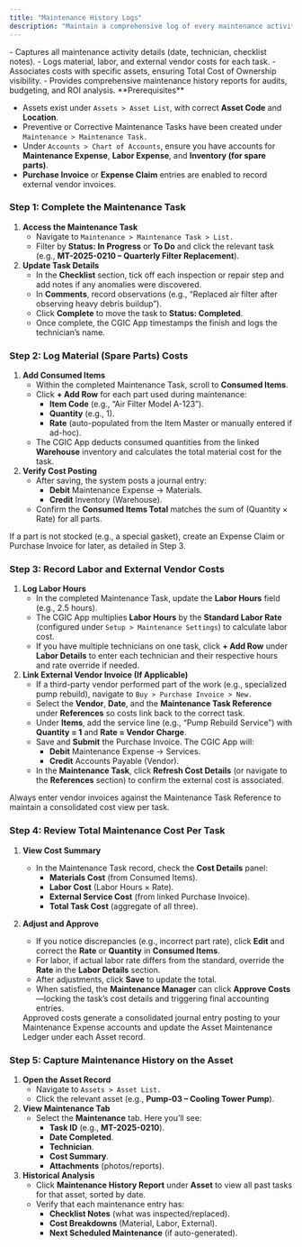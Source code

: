 ```yaml
---
title: "Maintenance History Logs"
description: "Maintain a comprehensive log of every maintenance activity with detailed cost breakdown—so CGIC’s assets have trusted service records and accurate expense tracking in the CGIC App."
---
```


<Card title="What it does" icon="sparkles" iconType="duotone">
  - Captures all maintenance activity details (date, technician, checklist notes).
  - Logs material, labor, and external vendor costs for each task.
  - Associates costs with specific assets, ensuring Total Cost of Ownership visibility.
  - Provides comprehensive maintenance history reports for audits, budgeting, and ROI analysis.
</Card>

<Info>
  **Prerequisites**

  - Assets exist under `Assets > Asset List`, with correct **Asset Code** and **Location**.
  - Preventive or Corrective Maintenance Tasks have been created under `Maintenance > Maintenance Task.`
  - Under `Accounts > Chart of Accounts`, ensure you have accounts for **Maintenance Expense**, **Labor Expense**, and **Inventory (for spare parts)**.
  - **Purchase Invoice** or **Expense Claim** entries are enabled to record external vendor invoices.
</Info>

### Step 1: Complete the Maintenance Task

1. **Access the Maintenance Task**
   - Navigate to `Maintenance > Maintenance Task > List.`
   - Filter by **Status: In Progress** or **To Do** and click the relevant task (e.g., **MT-2025-0210 – Quarterly Filter Replacement**).
2. **Update Task Details**
   - In the **Checklist** section, tick off each inspection or repair step and add notes if any anomalies were discovered.
   - In **Comments**, record observations (e.g., “Replaced air filter after observing heavy debris buildup”).
   - Click **Complete** to move the task to **Status: Completed**.
   - Once complete, the CGIC App timestamps the finish and logs the technician’s name.

### Step 2: Log Material (Spare Parts) Costs

1. **Add Consumed Items**
   - Within the completed Maintenance Task, scroll to **Consumed Items**.
   - Click **\+ Add Row** for each part used during maintenance:
     - **Item Code** (e.g., “Air Filter Model A-123”).
     - **Quantity** (e.g., 1).
     - **Rate** (auto-populated from the Item Master or manually entered if ad-hoc).
   - The CGIC App deducts consumed quantities from the linked **Warehouse** inventory and calculates the total material cost for the task.
2. **Verify Cost Posting**
   - After saving, the system posts a journal entry:
     - **Debit** Maintenance Expense → Materials.
     - **Credit** Inventory (Warehouse).
   - Confirm the **Consumed Items Total** matches the sum of (Quantity × Rate) for all parts.

<Note>
  If a part is not stocked (e.g., a special gasket), create an Expense Claim or Purchase Invoice for later, as detailed in Step 3.
</Note>

### Step 3: Record Labor and External Vendor Costs

1. **Log Labor Hours**
   - In the completed Maintenance Task, update the **Labor Hours** field (e.g., 2.5 hours).
   - The CGIC App multiplies **Labor Hours** by the **Standard Labor Rate** (configured under `Setup > Maintenance Settings`) to calculate labor cost.
   - If you have multiple technicians on one task, click **\+ Add Row** under **Labor Details** to enter each technician and their respective hours and rate override if needed.
2. **Link External Vendor Invoice (If Applicable)**
   - If a third-party vendor performed part of the work (e.g., specialized pump rebuild), navigate to `Buy > Purchase Invoice > New.`
   - Select the **Vendor**, **Date**, and the **Maintenance Task Reference** under **References** so costs link back to the correct task.
   - Under **Items**, add the service line (e.g., “Pump Rebuild Service”) with **Quantity = 1** and **Rate = Vendor Charge**.
   - Save and **Submit** the Purchase Invoice. The CGIC App will:
     - **Debit** Maintenance Expense → Services.
     - **Credit** Accounts Payable (Vendor).
   - In the **Maintenance Task**, click **Refresh Cost Details** (or navigate to the **References** section) to confirm the external cost is associated.

<Note>
  Always enter vendor invoices against the Maintenance Task Reference to maintain a consolidated cost view per task.
</Note>

### Step 4: Review Total Maintenance Cost Per Task

1. **View Cost Summary**
   - In the Maintenance Task record, check the **Cost Details** panel:
     - **Materials Cost** (from Consumed Items).
     - **Labor Cost** (Labor Hours × Rate).
     - **External Service Cost** (from linked Purchase Invoice).
     - **Total Task Cost** (aggregate of all three).
2. **Adjust and Approve**
   - If you notice discrepancies (e.g., incorrect part rate), click **Edit** and correct the **Rate** or **Quantity** in **Consumed Items**.
   - For labor, if actual labor rate differs from the standard, override the **Rate** in the **Labor Details** section.
   - After adjustments, click **Save** to update the total.
   - When satisfied, the **Maintenance Manager** can click **Approve Costs**—locking the task’s cost details and triggering final accounting entries.

   <Note>
     Approved costs generate a consolidated journal entry posting to your Maintenance Expense accounts and update the Asset Maintenance Ledger under each Asset record.
   </Note>

### Step 5: Capture Maintenance History on the Asset

1. **Open the Asset Record**
   - Navigate to `Assets > Asset List.`
   - Click the relevant asset (e.g., **Pump-03 – Cooling Tower Pump**).
2. **View Maintenance Tab**
   - Select the **Maintenance** tab. Here you’ll see:
     - **Task ID** (e.g., **MT-2025-0210**).
     - **Date Completed**.
     - **Technician**.
     - **Cost Summary**.
     - **Attachments** (photos/reports).
3. **Historical Analysis**
   - Click **Maintenance History Report** under **Asset** to view all past tasks for that asset, sorted by date.
   - Verify that each maintenance entry has:
     - **Checklist Notes** (what was inspected/replaced).
     - **Cost Breakdowns** (Material, Labor, External).
     - **Next Scheduled Maintenance** (if auto-generated).